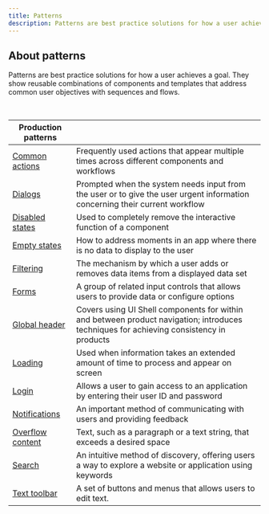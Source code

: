 ```yaml
---
title: Patterns
description: Patterns are best practice solutions for how a user achieves a goal. They show reusable combinations of components and templates that address common user objectives with sequences and flows.
---
```


## About patterns

Patterns are best practice solutions for how a user achieves a goal. They show reusable combinations of components and templates that address common user objectives with sequences and flows.

<br />

| Production patterns                             |                                                                                                                                         |
| ----------------------------------------------- | --------------------------------------------------------------------------------------------------------------------------------------- |
| [Common actions](/patterns/common-actions)      | Frequently used actions that appear multiple times across different components and workflows                                            |
| [Dialogs](/patterns/dialog-pattern)             | Prompted when the system needs input from the user or to give the user urgent information concerning their current workflow             |
| [Disabled states](/patterns/disabled-states)    | Used to completely remove the interactive function of a component                                                                       |
| [Empty states](/patterns/empty-states-pattern)  | How to address moments in an app where there is no data to display to the user                                                          |
| [Filtering](/patterns/filtering)                | The mechanism by which a user adds or removes data items from a displayed data set                                                      |
| [Forms](/patterns/forms-pattern)                | A group of related input controls that allows users to provide data or configure options                                                |
| [Global header](/patterns/global-header)        | Covers using UI Shell components for within and between product navigation; introduces techniques for achieving consistency in products |
| [Loading](/patterns/loading-pattern)            | Used when information takes an extended amount of time to process and appear on screen                                                  |
| [Login](/patterns/login-pattern)                | Allows a user to gain access to an application by entering their user ID and password                                                   |
| [Notifications](/patterns/notification-pattern) | An important method of communicating with users and providing feedback                                                                  |
| [Overflow content](/patterns/overflow-content)  | Text, such as a paragraph or a text string, that exceeds a desired space                                                                |
| [Search](/patterns/search-pattern)              | An intuitive method of discovery, offering users a way to explore a website or application using keywords                               |
| [Text toolbar](/patterns/text-toolbar-pattern)  | A set of buttons and menus that allows users to edit text.                                                                              |
